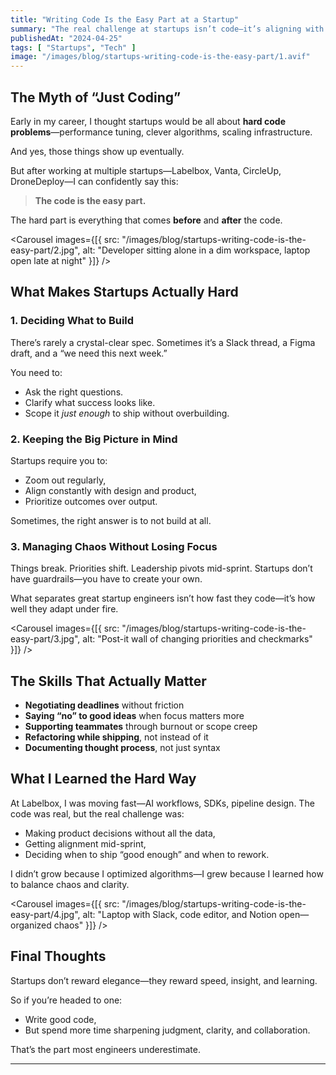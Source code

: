 ```yaml
---
title: "Writing Code Is the Easy Part at a Startup"
summary: "The real challenge at startups isn’t code—it’s aligning with product, managing chaos, and shipping the right thing under pressure. Here’s what makes early-stage engineering truly hard."
publishedAt: "2024-04-25"
tags: [ "Startups", "Tech" ]
image: "/images/blog/startups-writing-code-is-the-easy-part/1.avif"
---
```


## The Myth of “Just Coding”

Early in my career, I thought startups would be all about **hard code problems**—performance tuning, clever algorithms, scaling infrastructure.

And yes, those things show up eventually.

But after working at multiple startups—Labelbox, Vanta, CircleUp, DroneDeploy—I can confidently say this:

> **The code is the easy part.**

The hard part is everything that comes **before** and **after** the code.

<Carousel
  images={[{ src: "/images/blog/startups-writing-code-is-the-easy-part/2.jpg", alt: "Developer sitting alone in a dim workspace, laptop open late at night" }]}
/>

## What Makes Startups Actually Hard

### 1. Deciding What to Build

There’s rarely a crystal-clear spec. Sometimes it’s a Slack thread, a Figma draft, and a “we need this next week.”

You need to:
- Ask the right questions.
- Clarify what success looks like.
- Scope it *just enough* to ship without overbuilding.

### 2. Keeping the Big Picture in Mind

Startups require you to:
- Zoom out regularly,
- Align constantly with design and product,
- Prioritize outcomes over output.

Sometimes, the right answer is to not build at all.

### 3. Managing Chaos Without Losing Focus

Things break. Priorities shift. Leadership pivots mid-sprint. Startups don’t have guardrails—you have to create your own.

What separates great startup engineers isn’t how fast they code—it’s how well they adapt under fire.

<Carousel
  images={[{ src: "/images/blog/startups-writing-code-is-the-easy-part/3.jpg", alt: "Post-it wall of changing priorities and checkmarks" }]}
/>

## The Skills That Actually Matter

- **Negotiating deadlines** without friction  
- **Saying “no” to good ideas** when focus matters more  
- **Supporting teammates** through burnout or scope creep  
- **Refactoring while shipping**, not instead of it  
- **Documenting thought process**, not just syntax

## What I Learned the Hard Way

At Labelbox, I was moving fast—AI workflows, SDKs, pipeline design. The code was real, but the real challenge was:

- Making product decisions without all the data,
- Getting alignment mid-sprint,
- Deciding when to ship “good enough” and when to rework.

I didn’t grow because I optimized algorithms—I grew because I learned how to balance chaos and clarity.

<Carousel
  images={[{ src: "/images/blog/startups-writing-code-is-the-easy-part/4.jpg", alt: "Laptop with Slack, code editor, and Notion open—organized chaos" }]}
/>

## Final Thoughts

Startups don’t reward elegance—they reward speed, insight, and learning.

So if you’re headed to one:
- Write good code,
- But spend more time sharpening judgment, clarity, and collaboration.

That’s the part most engineers underestimate.

---